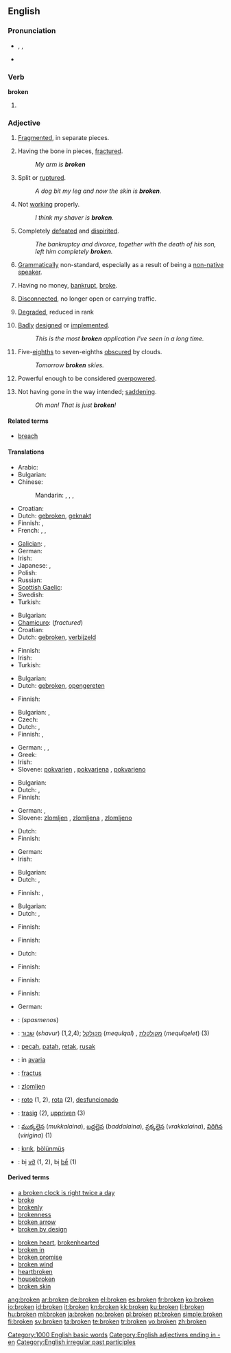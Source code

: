 {{wikipedia|Broken (disambiguation)}}
{{also|Broken}}
==English==

{{rank|follow|chance|happened|641|broken|trouble|die|arm}}

===Pronunciation===
* {{enPR|brōk'ən}}, {{IPA|/ˈbrəʊkən/}}, {{SAMPA|/"br@Uk@n/}}
* {{audio|en-us-broken.ogg|Audio (US)}}
*: {{rhymes|əʊkən}}

===Verb===
'''broken'''

# {{past participle of|[[break]]}}

===Adjective===
{{en-adj}}

# [[fragmented|Fragmented]], in separate pieces.
# {{qualifier|of a body part}} Having the bone in pieces, [[fractured]].
#: ''My arm is '''broken'''''
# {{qualifier|of skin}} Split or [[ruptured]].
#: ''A dog bit my leg and now the skin is '''broken'''.''
# Not [[working]] properly.
#: ''I think my shaver is '''broken'''.''
# Completely [[defeated]] and [[dispirited]].
#: ''The bankruptcy and divorce, together with the death of his son, left him completely '''broken'''.''
# {{pejorative|of language}} [[grammatical|Grammatically]] non-standard, especially as a result of being a [[non-native speaker]].
# Having no money, [[bankrupt]], [[broke]].
# {{qualifier|of an electronic connection}} [[disconnected|Disconnected]], no longer open or carrying traffic.
# {{rfv-sense}} [[degraded|Degraded]], reduced in rank
# {{software|informal}} [[badly|Badly]] [[designed]] or [[implemented]].
#: ''This is the most '''broken''' application I've seen in a long time.''
# {{meteorology|of the sky}} Five-[[eighth]]s to seven-eighths [[obscure|obscured]] by clouds.
#: ''Tomorrow '''broken''' skies.''
# {{sports|and|gaming|of a tactic or option}} Powerful enough to be considered [[overpowered]].
# {{colloquial|US|of a situation}} Not having gone in the way intended; [[saddening]].
#: ''Oh man! That is just '''broken'''!''

====Related terms====
* [[breach]]

====Translations====
{{trans-top|fragmented}}
* Arabic: {{t|ar|مكسور|tr=maksuur}}
* Bulgarian: {{t|bg|счупен}}
* Chinese:
*: Mandarin: {{t|cmn|破碎|tr=pòsuì|sc=Hani}},  {{qualifier|+ -的 -de}} {{t|cmn|打破 dǎpò|sc=Hani}},  {{t-|cmn|壞|sc=Hani}},  {{t-|cmn|坏|tr=huài|sc=Hani}}
* Croatian: {{t|hr|razbijen}}
* Dutch: [[gebroken]], [[geknakt]]
* Finnish: {{t+|fi|rikki}}, {{t-|fi|hajalla}}
* French: {{t+|fr|cassé}},  {{t+|fr|brisé}},  {{t+|fr|rompu}}
{{trans-mid}}
* [[Galician]]: {{t-|gl|crebado|xs=Galician}}, {{t-|gl|quebrado|xs=Galician}}
* German: {{t+|de|gebrochen}}
* Irish: {{t-|ga|briste|xs=Irish}}
* Japanese: {{t|ja|壊れた|tr=kowareta}},  {{t|ja|割れた|tr=wareta}}
* Polish: {{t|pl|połamany}}
* Russian: {{t|ru|сломанный|tr=slómannyj}}
* [[Scottish Gaelic]]: {{t-|gd|briste|xs=Scottish Gaelic}}
* Swedish: {{t|sv|bruten}}
* Turkish: {{t+|tr|kırık}}
{{trans-bottom}}

{{trans-top|having the bone in pieces, fractured}}
* Bulgarian: {{t|bg|счупен}}
* [[Chamicuro]]: {{tø|ccc|katsala'taka}} (''fractured'')
* Croatian: {{t|hr|slomljen}}
* Dutch: [[gebroken]], [[verbijzeld]]
{{trans-mid}}
* Finnish: {{t-|fi|murtunut}}
* Irish: {{t-|ga|briste|xs=Irish}}
* Turkish: {{t+|tr|kırık}}
{{trans-bottom}}

{{trans-top|of skin: split or ruptured}}
* Bulgarian: {{t|bg|разкъсан}}
* Dutch: [[gebroken]], [[opengereten]]
{{trans-mid}}
* Finnish: {{t+|fi|rikki}}
{{trans-bottom}}

{{trans-top|not working properly}}
* Bulgarian: {{t|bg|разбит}},  {{t|bg|повреден}}
* Czech: {{t-|cs|rozbitý|m}}
* Dutch: {{t+|nl|defect}}, {{t+|nl|kapot}}
* Finnish: {{t-|fi|rikkinäinen}}, {{t+|fi|rikki}}
{{trans-mid}}
* German: {{t+|de|gebrochen}}, {{t+|de|kaputt}},  {{t+|de|kaputt}}
* Greek: {{t+|el|χαλασμένος}}
* Irish: {{t-|ga|briste|xs=Irish}}
* Slovene: [[pokvarjen]] {{m}}, [[pokvarjena]] {{f}}, [[pokvarjeno]] {{n}}
{{trans-bottom}}

{{trans-top|completely defeated and dispirited}}
* Bulgarian: {{t|bg|съсипан}}
* Dutch: {{t+|nl|gebroken}}, {{t-|nl|gekraakt}}
* Finnish: {{t-|fi|murtunut}}
{{trans-mid}}
* German: {{t+|de|gebrochen}}, {{t+|de|zerstört}}
* Slovene: [[zlomljen]] {{m}}, [[zlomljena]] {{f}}, [[zlomljeno]] {{n}}
{{trans-bottom}}

{{trans-top|poorly spoken}}
* Dutch: {{t+|nl|gebroken}}
* Finnish: {{t-|fi|murrettu}}
{{trans-mid}}
* German: {{t+|de|gebrochen}}
* Irish: {{t-|ga|briste|xs=Irish}}
{{trans-bottom}}

{{trans-top|having no money}}
* Bulgarian: {{t|bg|разорен}}
* Dutch: {{t-|nl|gepluimd}}, {{t+|nl|blut}}
{{trans-mid}}
* Finnish: {{t-|fi|puhki}}, {{t+|fi|rahaton}}
{{trans-bottom}}

{{trans-top|disconnected}}
* Bulgarian: {{t|bg|прекъснат}}
* Dutch: {{t+|nl|afgebroken}}, {{t-|nl|verbroken}}
{{trans-mid}}
* Finnish: {{t|fi|katkennut}}
{{trans-bottom}}

{{trans-top|degraded, reduced in rank}}
* Finnish: {{t-|fi|alennettu}}
{{trans-mid}}
{{trans-bottom}}

{{trans-top|of software: badly designed or implemented}}
* Dutch: {{t-|nl|kaduuk}}
{{trans-mid}}
* Finnish: {{t+|fi|surkea}}
{{trans-bottom}}

{{trans-top|meteorology: five eighths to seven eighths obscured by clouds}}
* Finnish: {{t-|fi|pilvisyys|alt=melko pilvinen}}
{{trans-mid}}
{{trans-bottom}}

{{trans-top|sports and gaming: a very powerful tactic}}
* Finnish: {{t-|fi|ratkaiseva}}
{{trans-mid}}
* German: {{t-|de|unfair}}
{{trans-bottom}}

{{checktrans-top}}
* {{ttbc|Greek}}: {{t+|el|σπασμένος}} (''spasmenos'')
* {{ttbc|Hebrew}}: [[שבור]] (''shavur'') (1,2,4); [[מקולקל]] (''mequlqal'') {{m}}, [[מקולקלת]] (''mequlqelet'') {{f}} (3)
* {{ttbc|Indonesian}}: [[pecah]], [[patah]], [[retak]], [[rusak]]
* {{ttbc|Italian}}: in [[avaria]]
* {{ttbc|Latin}}: [[fractus]]
* {{ttbc|Slovene}}: [[zlomljen]]
{{trans-mid}}
* {{ttbc|Spanish}}: [[roto]] {{m}} (1, 2), [[rota]] {{f}} (2), [[desfuncionado]]
* {{ttbc|Swedish}}: [[trasig]] (2), [[uppriven]] (3)
* {{ttbc|Telugu}}: [[ముక్కలైన]] (''mukkalaina''), [[బద్దలైన]] (''baddalaina''), [[వ్రక్కలైన]] (''vrakkalaina''), [[విరిగిన]] (''virigina'') (1)
* {{ttbc|Turkish}}: [[kırık]], [[bölünmüş]]
* {{ttbc|Vietnamese}}: bị [[vỡ]] (1, 2), bị [[bể]] (1)
{{trans-bottom}}

====Derived terms====
{{top2}}
* [[a broken clock is right twice a day]]
* [[broke]]
* [[brokenly]]
* [[brokenness]]
* [[broken arrow]]
* [[broken by design]]
{{mid2}}
* [[broken heart]], [[brokenhearted]]
* [[broken in]]
* [[broken promise]]
* [[broken wind]]
* [[heartbroken]]
* [[housebroken]]
* [[broken skin]]
{{bottom}}

[[Category:1000 English basic words]]
[[Category:English adjectives ending in -en]]
[[Category:English irregular past participles]]

[[ang:broken]]
[[ar:broken]]
[[de:broken]]
[[el:broken]]
[[es:broken]]
[[fr:broken]]
[[ko:broken]]
[[io:broken]]
[[id:broken]]
[[it:broken]]
[[kn:broken]]
[[kk:broken]]
[[ku:broken]]
[[li:broken]]
[[hu:broken]]
[[ml:broken]]
[[ja:broken]]
[[no:broken]]
[[pl:broken]]
[[pt:broken]]
[[simple:broken]]
[[fi:broken]]
[[sv:broken]]
[[ta:broken]]
[[te:broken]]
[[tr:broken]]
[[vo:broken]]
[[zh:broken]]